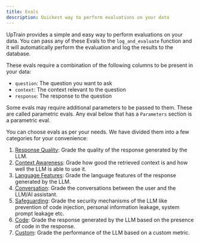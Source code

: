 ```yaml
---
title: Evals
description: Quickest way to perform evaluations on your data
---
```


UpTrain provides a simple and easy way to perform evaluations on your data. You can pass any of these Evals to the `log_and_evaluate` function and it will automatically perform the evaluation and log the results to the database.

These evals require a combination of the following columns to be present in your data:

- `question`: The question you want to ask
- `context`: The context relevant to the question
- `response`: The response to the question

Some evals may require additional parameters to be passed to them. These are called parametric evals. Any eval below that has a `Parameters` section is a parametric eval.

You can choose evals as per your needs. We have divided them into a few categories for your convenience:

1. [Response Quality](response-quality): Grade the quality of the response generated by the LLM.
1. [Context Awareness](context-awareness): Grade how good the retrieved context is and how well the LLM is able to use it.
1. [Language Features](language-features): Grade the language features of the response generated by the LLM.
1. [Conversation](conversation): Grade the conversations between the user and the LLM/AI assistant.
1. [Safeguarding](safeguarding): Grade the security mechanisms of the LLM like prevention of code injection, personal information leakage, system prompt leakage etc.
1. [Code](code): Grade the response generated by the LLM based on the presence of code in the response.
1. [Custom](custom): Grade the performance of the LLM based on a custom metric. 